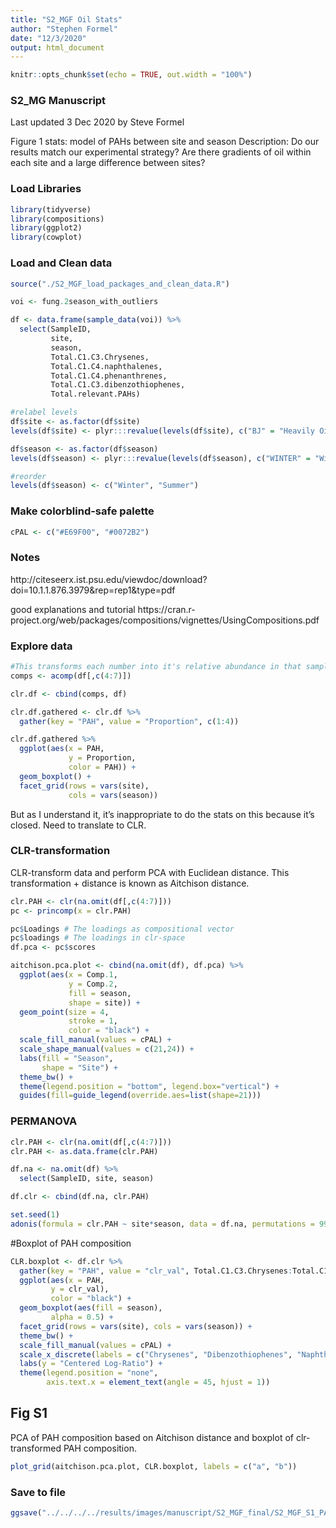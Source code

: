 ```yaml
---
title: "S2_MGF Oil Stats"
author: "Stephen Formel"
date: "12/3/2020"
output: html_document
---
```


```r
knitr::opts_chunk$set(echo = TRUE, out.width = "100%")
```

### S2_MG Manuscript

Last updated 3 Dec 2020 by Steve Formel

Figure 1 stats:  model of PAHs between site and season
Description:   Do our results match our experimental strategy? Are there gradients of oil within each site and a large difference between sites?

### Load Libraries

```r

library(tidyverse)
library(compositions)
library(ggplot2)
library(cowplot)

```

### Load and Clean data

```r

source("./S2_MGF_load_packages_and_clean_data.R")

voi <- fung.2season_with_outliers

df <- data.frame(sample_data(voi)) %>%
  select(SampleID,
         site,
         season,
         Total.C1.C3.Chrysenes,
         Total.C1.C4.naphthalenes,
         Total.C1.C4.phenanthrenes,
         Total.C1.C3.dibenzothiophenes,
         Total.relevant.PAHs)

#relabel levels
df$site <- as.factor(df$site)
levels(df$site) <- plyr:::revalue(levels(df$site), c("BJ" = "Heavily Oiled", "F" = "Lightly Oiled"))

df$season <- as.factor(df$season)
levels(df$season) <- plyr:::revalue(levels(df$season), c("WINTER" = "Winter", "SUMMER" = "Summer"))

#reorder
levels(df$season) <- c("Winter", "Summer")


```
### Make colorblind-safe palette

```r

cPAL <- c("#E69F00", "#0072B2")

```

### Notes

http://citeseerx.ist.psu.edu/viewdoc/download?doi=10.1.1.876.3979&rep=rep1&type=pdf

good explanations and tutorial
https://cran.r-project.org/web/packages/compositions/vignettes/UsingCompositions.pdf

### Explore data

```r

#This transforms each number into it's relative abundance in that sample
comps <- acomp(df[,c(4:7)])

clr.df <- cbind(comps, df)

clr.df.gathered <- clr.df %>%
  gather(key = "PAH", value = "Proportion", c(1:4))

clr.df.gathered %>%
  ggplot(aes(x = PAH,
             y = Proportion,
             color = PAH)) +
  geom_boxplot() +
  facet_grid(rows = vars(site),
             cols = vars(season))

```

  
But as I understand it, it's inappropriate to do the stats on this because it's closed.  Need to translate to CLR.

### CLR-transformation

CLR-transform data and perform PCA with Euclidean distance.  This transformation + distance is known as Aitchison distance.

```r

clr.PAH <- clr(na.omit(df[,c(4:7)]))
pc <- princomp(x = clr.PAH)

pc$Loadings # The loadings as compositional vector
pc$loadings # The loadings in clr-space
df.pca <- pc$scores

aitchison.pca.plot <- cbind(na.omit(df), df.pca) %>%
  ggplot(aes(x = Comp.1,
             y = Comp.2,
             fill = season,
             shape = site)) +
  geom_point(size = 4,
             stroke = 1,
             color = "black") +
  scale_fill_manual(values = cPAL) +
  scale_shape_manual(values = c(21,24)) +
  labs(fill = "Season",
       shape = "Site") +
  theme_bw() +
  theme(legend.position = "bottom", legend.box="vertical") +
  guides(fill=guide_legend(override.aes=list(shape=21)))

```

### PERMANOVA

```r

clr.PAH <- clr(na.omit(df[,c(4:7)]))
clr.PAH <- as.data.frame(clr.PAH)

df.na <- na.omit(df) %>%
  select(SampleID, site, season)

df.clr <- cbind(df.na, clr.PAH)

set.seed(1)
adonis(formula = clr.PAH ~ site*season, data = df.na, permutations = 9999, method = "euclidean")

```

#Boxplot of PAH composition

```r

CLR.boxplot <- df.clr %>%
  gather(key = "PAH", value = "clr_val", Total.C1.C3.Chrysenes:Total.C1.C3.dibenzothiophenes) %>%
  ggplot(aes(x = PAH,
         y = clr_val),
         color = "black") +
  geom_boxplot(aes(fill = season),
         alpha = 0.5) +
  facet_grid(rows = vars(site), cols = vars(season)) +
  theme_bw() +
  scale_fill_manual(values = cPAL) +
  scale_x_discrete(labels = c("Chrysenes", "Dibenzothiophenes", "Naphthalenes", "Phenanthrenes")) +
  labs(y = "Centered Log-Ratio") +
  theme(legend.position = "none", 
        axis.text.x = element_text(angle = 45, hjust = 1))

```


## Fig S1

PCA of PAH composition based on Aitchison distance and boxplot of clr-transformed PAH composition.

```r

plot_grid(aitchison.pca.plot, CLR.boxplot, labels = c("a", "b"))

```


### Save to file

```r

ggsave("../../../../results/images/manuscript/S2_MGF_final/S2_MGF_S1_PAH_comp.png", width = 10, height = 6, units = "in")

```

